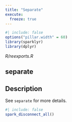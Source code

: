 ```yaml
---
title: "Separate"
execute:
  freeze: true
---
```


```r
#| include: false
options("pillar.width" = 60)
library(sparklyr) 
library(dplyr)
```

*R/reexports.R*

## separate

## Description
 See `separate` for more details. 











```r
#| include: false
spark_disconnect_all()
```

